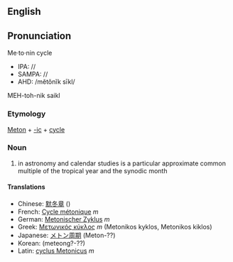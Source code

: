 {{Wikipedia}}
==English==
==Pronunciation==
Me·to·nin cycle
*IPA: //
*SAMPA: //
*AHD: /mĕtŏnĭk sīkl/
MEH-toh-nik saikl

=== Etymology ===

[[Meton]] + [[-ic]] + [[cycle]]

=== Noun ===
#in astronomy and calendar studies is a particular approximate common multiple of the tropical year and the synodic month

==== Translations ====
*Chinese: [[默冬章]] ()
*French: [[Cycle métonique]] ''m''
*German: [[Metonischer Zyklus]] ''m''
*Greek: [[Μετωνικός κύκλος]] ''m'' (Metonikos kyklos, Metonikos kiklos)
*Japanese: [[メトン周期]] (Meton-??)
*Korean:<!-- [[]]--> (meteong?-??)
*Latin: [[cyclus Metonicus]] ''m''